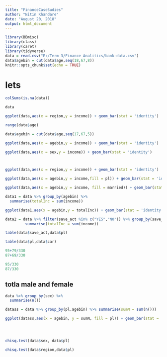 ---
title: "FinanceCaseSudies"
author: "Nitin Khandare"
date: "August 20, 2018"
output: html_document
---


```{r setup, include=FALSE}
library(BBmisc)
library(class)
library(caret)
library(tidyverse)
data = read.csv("E:/Term 3/Finance Analitics/bank-data.csv")
data$agebin = cut(data$age,seq(18,67,8))
knitr::opts_chunk$set(echo = TRUE)
```

# lets 
```{r}

colSums(is.na(data))

data

ggplot(data,aes(x = region,y = income)) + geom_bar(stat = 'identity')
```

```{r}
range(data$age)

data$agebin = cut(data$age,seq(17,67,5))

ggplot(data,aes(x = agebin,y = income)) + geom_bar(stat = 'identity')
```

```{r}
ggplot(data,aes(x = sex,y = income)) + geom_bar(stat = 'identity')




```
```{r}
ggplot(data,aes(x = region,y = income)) + geom_bar(stat = 'identity')
```

```{r}
ggplot(data,aes(x = agebin,y = income,fill = pl)) + geom_bar(stat = 'identity')
```


```{r}
ggplot(data,aes(x = agebin,y = income, fill = married)) + geom_bar(stat = 'identity')
```

```{r}


data1 = data %>% group_by(agebin) %>%
  summarise(totalInc = sum(income))

ggplot(data1,aes(x = agebin,y = totalInc)) + geom_bar(stat = 'identity')
```
```{r}
data2 = data %>% filter(save_act %in% c("YES","NO")) %>% group_by(save_act,agebin) %>%
         summarise(totalInc = sum(income))  

table(data$save_act,data$pl)
```


```{r}
table(data$pl,data$car)


```

```{r}
95+79/330
87+69/330

95/330
87/330
```
## totla male and female
```{r}
data %>% group_by(sex) %>%
  summarise(n())
```
```{r}


datass = data %>% group_by(pl,agebin) %>% summarise(sumN = sum(n()))

ggplot(datass,aes(x = agebin, y = sumN, fill = pl)) + geom_bar(stat = 'identity') + geom_text(aes(label = sumN), position = position_dodge(width = .5), vjust = -0.25)


                                                                          
```

```{r}

chisq.test(data$sex, data$pl)

chisq.test(data$region,data$pl)
```


